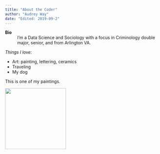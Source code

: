 ```yaml
---
title: "About the Coder"
author: "Audrey Way"
date: "Edited: 2019-09-2"
---
```

**Bio**
: I'm a Data Science and Sociology with a focus in Criminology double major, senior, and from Arlington VA.

*Things I love*:

-  Art: painting, lettering, ceramics
- Traveling
-  My dog

This is one of my paintings.

![](https://lh3.googleusercontent.com/fs8ED_1QoQRRgqDm83lUYv0LAKoyqqPyM920avfo0eymwzX_ZC8ZgUtLamwbyjqM71KNfXMydaYtBxRogL0C6HzN3RZZU0DS3JbEXq3oBYDzNz5g8csdIFE6B4agqr63EHGLqLH-39WVGa5vKbEgV9RtUrHdzjjbl8trI-5tWgfLxpaxiSVTs7RraSxqkCOs_zhNVFoEf8Zj42IyWII2_qFLJmfDX238KX4H07FqXfS5aeb26vFliaD0GZN9gdPvoCkgrL00Kr-RPK6Y-Dyajo3rkK7mHLLeo-lQ7QPTd0kW3F59RXYhQH7clKae899vIz5gEIdooECJkGLA6gMnBV27LPYJ8k-JDbcTjn_kkXcm98Fk4pgeuyQgVBu9mdxrHT-P0hAAAxG85MNH95QBf1fnOyFSScfZSTEtT9o3XqGIYauxo7IhVaFLF_wOmfXOawy4ElV8c_yAbQ2oafzyfrdS6GZ_dtRQMZKJbE-6oETdwQRWCfAX5sVRHrVMttjyWkviJ8-YqMlJb1vKvCmnBsUoyWB5WxbaRbU7TcIh59e9XinHlN5Y5f6RIR0Muovk2q5eXT-nIT324NLHIiH_5QkVfL9tcB-OSLwep1DjwZK9D22lqeH3ICy416aHc2B44q8XyoCybF78YXf4z_PXX7KfWLoHNgQZSivDvgOtvzaIK_xs_il2Wf0FubcKGjPW3deZcPM7aCNraDYcQiddurq8L_HijXxRNPAeuxVJB6Pg2h2mbQ=w870-h869-no){width=200 height=200}
